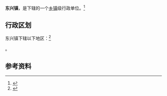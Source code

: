 {{中国乡级行政区|32/12/82/102/000}}

'''东兴镇'''，是{{PRC admin/fullname|32/12/82/102/000|3}}下辖的一个[[乡镇|乡镇]]级行政单位。<ref>{{PRC admin/ref sgc|{{PRC admin/parent|32/12/82/102/000}}}}</ref>

== 行政区划 ==

东兴镇下辖以下地区：<ref>{{PRC admin/ref sgc|32/12/82/102/000}}</ref>

{{PRC admin/children|32/12/82/102/000}}。

== 参考资料 ==

{{reflist}}

{{行政区划小作品}}
{{PRC admin/navcat|32/12/82/102/000}}